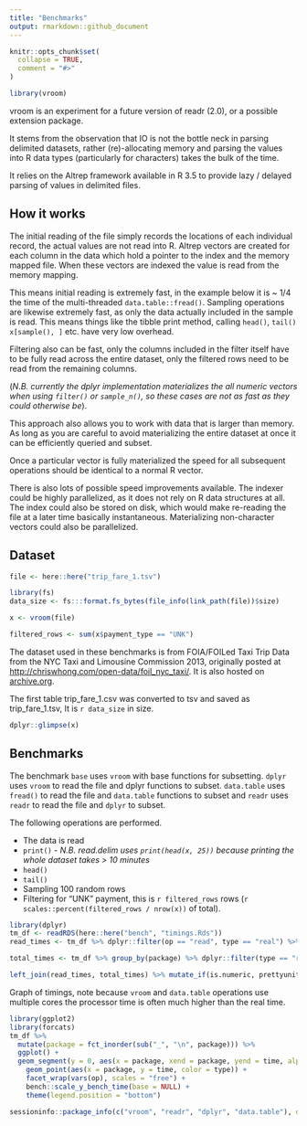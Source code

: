 ```yaml
---
title: "Benchmarks"
output: rmarkdown::github_document
---
```


```r
knitr::opts_chunk$set(
  collapse = TRUE,
  comment = "#>"
)
```

```r
library(vroom)
```

vroom is an experiment for a future version of readr (2.0), or a possible
extension package.

It stems from the observation that
IO is not the bottle neck in parsing delimited datasets, rather (re)-allocating
memory and parsing the values into R data types (particularly for characters)
takes the bulk of the time.

It relies on the Altrep framework available in R 3.5 to provide lazy / delayed
parsing of values in delimited files.

## How it works

The initial reading of the file simply records the locations of each individual
record, the actual values are not read into R. Altrep vectors are
created for each column in the data which hold a pointer to the index and the
memory mapped file. When these vectors are indexed the value is read from the
memory mapping.

This means initial reading is extremely fast, in the example below it is ~ 1/4
the time of the multi-threaded `data.table::fread()`. Sampling operations
are likewise extremely fast, as only the data actually included in the sample
is read. This means things like the tibble print method, calling `head()`,
`tail()` `x[sample(), ]` etc. have very low overhead.

Filtering also can be fast, only the columns included in the filter itself have
to be fully read across the entire dataset, only the filtered rows need to be
read from the remaining columns.

(*N.B. currently the dplyr implementation
materializes the all numeric vectors when using `filter()` or `sample_n()`, so these cases are not as
fast as they could otherwise be*).

This approach also allows you to work with data that is larger than memory. As
long as you are careful to avoid materializing the entire dataset at once it
can be efficiently queried and subset.

Once a particular vector is fully materialized the speed for all subsequent
operations should be identical to a normal R vector.

There is also lots of possible speed improvements available. The indexer could be highly
parallelized, as it does not rely on R data structures at all. The index could
also be stored on disk, which would make re-reading the file at a later time
basically instantaneous. Materializing non-character vectors could also be
parallelized.

## Dataset

```r
file <- here::here("trip_fare_1.tsv")

library(fs)
data_size <- fs:::format.fs_bytes(file_info(link_path(file))$size)

x <- vroom(file)

filtered_rows <- sum(x$payment_type == "UNK")
```

The dataset used in these benchmarks is from FOIA/FOILed Taxi Trip Data from
the NYC Taxi and Limousine Commission 2013, originally posted at
<http://chriswhong.com/open-data/foil_nyc_taxi/>. It is also hosted on
[archive.org](https://archive.org/details/nycTaxiTripData2013).

The first table trip_fare_1.csv was converted to tsv and saved as
trip_fare_1.tsv, It is `r data_size` in size.

```r
dplyr::glimpse(x)
```

## Benchmarks

The benchmark `base` uses `vroom` with base functions for subsetting.
`dplyr` uses `vroom` to read the file and dplyr functions to subset.
`data.table` uses `fread()` to read the file and `data.table` functions to
subset and `readr` uses `readr` to read the file and `dplyr` to subset.

The following operations are performed.

  - The data is read
  - `print()` - _N.B. read.delim uses `print(head(x, 25))` because printing the whole dataset takes > 10 minutes_
  - `head()`
  - `tail()`
  - Sampling 100 random rows
  - Filtering for "UNK" payment, this is `r filtered_rows` rows (`r scales::percent(filtered_rows / nrow(x))` of total).

```r
library(dplyr)
tm_df <- readRDS(here::here("bench", "timings.Rds"))
read_times <- tm_df %>% dplyr::filter(op == "read", type == "real") %>% select(package, `Time to read file` = time)

total_times <- tm_df %>% group_by(package) %>% dplyr::filter(type == "real") %>% tally(wt = time) %>% rename("Total time for all operations (sec)" = "n")

left_join(read_times, total_times) %>% mutate_if(is.numeric, prettyunits::pretty_sec) %>% knitr::kable(digits = 2, align = "r", format = "html")
```

Graph of timings, note because `vroom` and `data.table` operations use multiple cores the
processor time is often much higher than the real time.

```r
library(ggplot2)
library(forcats)
tm_df %>%
  mutate(package = fct_inorder(sub("_", "\n", package))) %>%
  ggplot() +
  geom_segment(y = 0, aes(x = package, xend = package, yend = time, alpha = type), color = "grey50") +
    geom_point(aes(x = package, y = time, color = type)) +
    facet_wrap(vars(op), scales = "free") +
    bench::scale_y_bench_time(base = NULL) +
    theme(legend.position = "bottom")
```

```r
sessioninfo::package_info(c("vroom", "readr", "dplyr", "data.table"), dependencies = FALSE)
```
